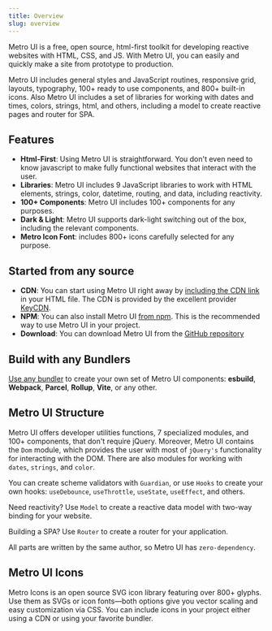 ```yaml
---
title: Overview
slug: overview
---
```



<Leader content="Welcome to Metro UI - popularity framework for creating websites!"/>

<div>
    <GithubButton user="olton" repo="metroui"/>
    <SourceButton icon="rocket" text="Website" href="https://metroui.org.ua"/>
</div> 

Metro UI is a free, open source, html-first toolkit for developing reactive websites with HTML, CSS, and JS. 
With Metro UI, you can easily and quickly make a site from prototype to production.

Metro UI includes general styles and JavaScript routines, responsive grid, layouts, typography, 100+ ready to use components, and 800+ built-in icons.
Also Metro UI includes a set of libraries for working with dates and times, colors, strings, html, and others, including a model to create reactive pages and router for SPA.

## Features

+ **Html-First**: Using Metro UI is straightforward. You don't even need to know javascript to make fully functional websites that interact with the user.
+ **Libraries**: Metro UI includes 9 JavaScript libraries to work with HTML elements, strings, color, datetime, routing, and data, including reactivity.
+ **100+ Components**: Metro UI includes 100+ components for any purposes.
+ **Dark & Light**: Metro UI supports dark-light switching out of the box, including the relevant components.
+ **Metro Icon Font**: includes 800+ icons carefully selected for any purpose.

## Started from any source

+ **CDN**: You can start using Metro UI right away by [including the CDN link](/getting-started/download) in your HTML file. The CDN is provided by the excellent provider [KeyCDN](https://keycdn.com/).
+ **NPM**: You can also install Metro UI [from npm](https://www.npmjs.com/package/@olton/metroui). This is the recommended way to use Metro UI in your project.
+ **Download**: You can download Metro UI from the [GitHub repository](https://github.com/olton/metroui)

## Build with any Bundlers

[Use any bundler](/getting-started/bundlers) to create your own set of Metro UI components: **esbuild**, **Webpack**, **Parcel**, **Rollup**, **Vite**, or any other.

## Metro UI Structure

Metro UI offers developer utilities functions, 7 specialized modules, and 100+ components, that don't require jQuery.
Moreover, Metro UI contains the `Dom` module, which provides the user with most of `jQuery's` functionality for interacting with the DOM.
There are also modules for working with `dates`, `strings`, and `color`.

You can create scheme validators with `Guardian`, or use `Hooks` to create your own hooks: `useDebounce`, `useThrottle`, `useState`, `useEffect`, and others.

Need reactivity? Use `Model` to create a reactive data model with two-way binding for your website.

Building a SPA? Use `Router` to create a router for your application.

All parts are written by the same author, so Metro UI has `zero-dependency`.

## Metro UI Icons

Metro Icons is an open source SVG icon library featuring over 800+ glyphs. Use them as SVGs or icon fonts—both options give you vector scaling and easy customization via CSS. You can include icons in your project either using a CDN or using your favorite bundler.
